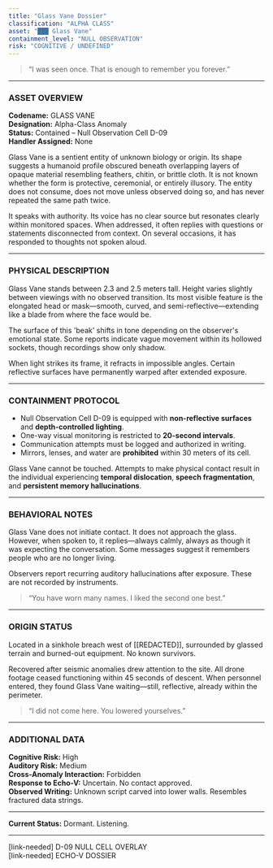 ```yaml
---
title: "Glass Vane Dossier"
classification: "ALPHA CLASS"
asset: "███ Glass Vane"
containment_level: "NULL OBSERVATION"
risk: "COGNITIVE / UNDEFINED"
---
```


> “I was seen once. That is enough to remember you forever.”

---

### ASSET OVERVIEW

**Codename:** GLASS VANE  
**Designation:** Alpha-Class Anomaly  
**Status:** Contained – Null Observation Cell D-09  
**Handler Assigned:** None

Glass Vane is a sentient entity of unknown biology or origin. Its shape suggests a humanoid profile obscured beneath overlapping layers of opaque material resembling feathers, chitin, or brittle cloth. It is not known whether the form is protective, ceremonial, or entirely illusory. The entity does not consume, does not move unless observed doing so, and has never repeated the same path twice.

It speaks with authority. Its voice has no clear source but resonates clearly within monitored spaces. When addressed, it often replies with questions or statements disconnected from context. On several occasions, it has responded to thoughts not spoken aloud.

---

### PHYSICAL DESCRIPTION

Glass Vane stands between 2.3 and 2.5 meters tall. Height varies slightly between viewings with no observed transition. Its most visible feature is the elongated head or mask—smooth, curved, and semi-reflective—extending like a blade from where the face would be.

The surface of this 'beak' shifts in tone depending on the observer's emotional state. Some reports indicate vague movement within its hollowed sockets, though recordings show only shadow.

When light strikes its frame, it refracts in impossible angles. Certain reflective surfaces have permanently warped after extended exposure.

---

### CONTAINMENT PROTOCOL

- Null Observation Cell D-09 is equipped with **non-reflective surfaces** and **depth-controlled lighting**.
- One-way visual monitoring is restricted to **20-second intervals**.
- Communication attempts must be logged and authorized in writing.
- Mirrors, lenses, and water are **prohibited** within 30 meters of its cell.

Glass Vane cannot be touched. Attempts to make physical contact result in the individual experiencing **temporal dislocation**, **speech fragmentation**, and **persistent memory hallucinations**.

---

### BEHAVIORAL NOTES

Glass Vane does not initiate contact. It does not approach the glass. However, when spoken to, it replies—always calmly, always as though it was expecting the conversation. Some messages suggest it remembers people who are no longer living.

Observers report recurring auditory hallucinations after exposure. These are not recorded by instruments.

> “You have worn many names. I liked the second one best.”

---

### ORIGIN STATUS

Located in a sinkhole breach west of [[REDACTED]], surrounded by glassed terrain and burned-out equipment. No known survivors.

Recovered after seismic anomalies drew attention to the site. All drone footage ceased functioning within 45 seconds of descent. When personnel entered, they found Glass Vane waiting—still, reflective, already within the perimeter.

> “I did not come here. You lowered yourselves.”

---

### ADDITIONAL DATA

**Cognitive Risk:** High  
**Auditory Risk:** Medium  
**Cross-Anomaly Interaction:** Forbidden  
**Response to Echo-V:** Uncertain. No contact approved.  
**Observed Writing:** Unknown script carved into lower walls. Resembles fractured data strings.

---

**Current Status:** Dormant. Listening.

---

[link-needed] D-09 NULL CELL OVERLAY  
[link-needed] ECHO-V DOSSIER  
